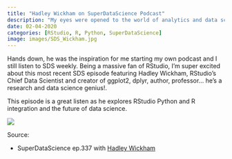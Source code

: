 ```yaml
---
title: "Hadley Wickham on SuperDataScience Podcast"
description: "My eyes were opened to the world of analytics and data science in part through Kirill Eremenko and his amazing SuperDataScience podcast."
date: 02-04-2020
categories: [RStudio, R, Python, SuperDataScience]
image: images/SDS_Wickham.jpg
---
```


Hands down, he was the inspiration for me starting my own podcast and I still listen to SDS weekly. Being a massive fan of RStudio, I'm super excited about this most recent SDS episode featuring Hadley Wickham, RStudio's Chief Data Scientist and creator of ggplot2, dplyr, author, professor... he's a research and data science genius!.

This episode is a great listen as he explores RStudio Python and R integration and the future of data science.

![](./images/SDS_Wickham.jpg)

Source:

* SuperDataScience ep.337 with [Hadley Wickham](https://www.superdatascience.com/podcast/hadley-wickham-talks-integration-and-future-of-python-and-r)